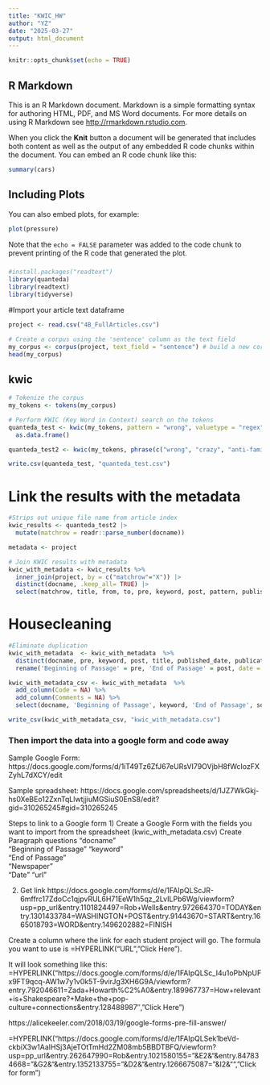```yaml
---
title: "KWIC_HW"
author: "YZ"
date: "2025-03-27"
output: html_document
---
```


```r
knitr::opts_chunk$set(echo = TRUE)
```

## R Markdown

This is an R Markdown document. Markdown is a simple formatting syntax for authoring HTML, PDF, and MS Word documents. For more details on using R Markdown see <http://rmarkdown.rstudio.com>.

When you click the **Knit** button a document will be generated that includes both content as well as the output of any embedded R code chunks within the document. You can embed an R code chunk like this:

```r
summary(cars)
```

## Including Plots

You can also embed plots, for example:

```r
plot(pressure)
```

Note that the `echo = FALSE` parameter was added to the code chunk to prevent printing of the R code that generated the plot.


### 

```r
#install.packages("readtext")
library(quanteda)
library(readtext)
library(tidyverse)

```

#Import your article text dataframe
```r
project <- read.csv("4B_FullArticles.csv")
```


```r

# Create a corpus using the 'sentence' column as the text field
my_corpus <- corpus(project, text_field = "sentence") # build a new corpus from the texts
head(my_corpus)

```

## kwic

```r

# Tokenize the corpus
my_tokens <- tokens(my_corpus)

# Perform KWIC (Key Word in Context) search on the tokens
quanteda_test <- kwic(my_tokens, pattern = "wrong", valuetype = "regex") %>% 
  as.data.frame()

quanteda_test2 <- kwic(my_tokens, phrase(c("wrong", "crazy", "anti-family", "unethical", "hate", "extreme", "crazy", "selfish", "toxic", "anti-men", "anti-social", "against tradition",  "brave", "independent", "empowered", "rational", "modern", "free", "freedom", "autonomy", "self-determined", "social progress" )), window = 50, valuetype = "regex") %>% as.data.frame() 

write.csv(quanteda_test, "quanteda_test.csv")

```


# Link the results with the metadata
```r
#Strips out unique file name from article index 
kwic_results <- quanteda_test2 |>  
  mutate(matchrow = readr::parse_number(docname))

metadata <- project

# Join KWIC results with metadata 
kwic_with_metadata <- kwic_results %>%
  inner_join(project, by = c("matchrow"="X")) |> 
  distinct(docname, .keep_all= TRUE) |> 
  select(matchrow, title, from, to, pre, keyword, post, pattern, published_date, publication_location, company, publication_16, docname)
```


# Housecleaning
```r

#Eliminate duplication
kwic_with_metadata  <- kwic_with_metadata  %>% 
  distinct(docname, pre, keyword, post, title, published_date, publication_16) %>% 
  rename('Beginning of Passage' = pre, 'End of Passage' = post, date = published_date, source = publication_16) 

kwic_with_metadata_csv <- kwic_with_metadata  %>%
  add_column(Code = NA) %>% 
  add_column(Comments = NA) %>% 
  select(docname, 'Beginning of Passage', keyword, 'End of Passage', source, date, Code, Comments)

write_csv(kwic_with_metadata_csv, "kwic_with_metadata.csv")

```


### Then import the data into a google form and code away

Sample Google Form:
https://docs.google.com/forms/d/1iT49Tz6ZfJ67eURsVI79OVjbH8fWcIozFXZyhL7dXCY/edit

Sample spreadsheet:
https://docs.google.com/spreadsheets/d/1JZ7WkGkj-hs0XeBEo12ZxnTqLlwtjjiuMGSiuS0EnS8/edit?gid=310265245#gid=310265245


Steps to link to a Google form
1) Create a Google Form with the fields you want to import from the spreadsheet (kwic_with_metadata.csv)
Create Paragraph questions
"docname"              
"Beginning of Passage" 
"keyword"              
"End of Passage"      
"Newspaper"            
"Date"
"url"

2) Get link
https://docs.google.com/forms/d/e/1FAIpQLScJR-6mffrc17ZdoCc1qjpvRUL6H71EeW1h5qz_2LvILPb6Wg/viewform?usp=pp_url&entry.1101824497=Rob+Wells&entry.972664370=TODAY&entry.1301433784=WASHINGTON+POST&entry.91443670=START&entry.1665018793=WORD&entry.1496202882=FINISH


Create a column where the link for each student project will go. The formula you want to use is =HYPERLINK(“URL”,”Click Here”).

It will look something like this:
=HYPERLINK(“https://docs.google.com/forms/d/e/1FAIpQLSc_I4u1oPbNpUFx9FT9qcq-AW1w7y1v0k5T-9virJg3XH6G9A/viewform?entry.792046611=Zada+Howarth%C2%A0&entry.189967737=How+relevant+is+Shakespeare?+Make+the+pop-culture+connections&entry.128488987″,”Click Here”)



https://alicekeeler.com/2018/03/19/google-forms-pre-fill-answer/




=HYPERLINK("https://docs.google.com/forms/d/e/1FAIpQLSek1beVd-ckbiX3w1AaIHSj3AjeTOtTmHd2ZM08mb5BBDTBFQ/viewform?usp=pp_url&entry.262647990=Rob&entry.1021580155="&E2&"&entry.847834668="&G2&"&entry.1352133755="&D2&"&entry.1266675087="&I2&"","Click for form")

